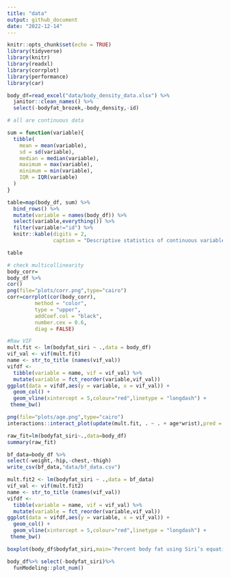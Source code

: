 ```yaml
---
title: "data"
output: github_document
date: "2022-12-14"
---
```


```r
knitr::opts_chunk$set(echo = TRUE)
library(tidyverse)
library(knitr)
library(readxl)
library(corrplot)
library(performance)
library(car)
```


```r
body_df=read_excel("data/body_density_data.xlsx") %>%
  janitor::clean_names() %>%
  select(-bodyfat_brozek,-body_density,-id)
```

```r
# all are continuous data

sum = function(variable){
  tibble(
    mean = mean(variable),
    sd = sd(variable),
    median = median(variable),
    maximum = max(variable),
    minimum = min(variable),
    IQR = IQR(variable)
  )
}

table=map(body_df, sum) %>% 
  bind_rows() %>% 
  mutate(variable = names(body_df)) %>% 
  select(variable,everything()) %>% 
  filter(variable!="id") %>%
  knitr::kable(digits = 2, 
               caption = "Descriptive statistics of continuous variables") 

table
```

```r
# check multicollinearity
body_corr=
body_df %>% 
cor() 
png(file="plots/corr.png",type="cairo")
corr=corrplot(cor(body_corr), 
         method = "color", 
         type = "upper",
         addCoef.col = "black", 
         number.cex = 0.6,
         diag = FALSE) 


```

```r

#Raw VIF
mult.fit <- lm(bodyfat_siri ~ .,data = body_df)
vif_val <- vif(mult.fit)
name <- str_to_title (names(vif_val))
vifdf <- 
  tibble(variable = name, vif = vif_val) %>%
  mutate(variable = fct_reorder(variable,vif_val))
ggplot(data = vifdf,aes(y = variable, x = vif_val)) +
  geom_col() +
  geom_vline(xintercept = 5,colour="red",linetype = "longdash") +
 theme_bw()


```

```r
png(file="plots/age.png",type="cairo")
interactions::interact_plot(update(mult.fit, . ~ . + age*wrist),pred = wrist, modx = age)

```


```r
raw_fit=lm(bodyfat_siri~.,data=body_df)
summary(raw_fit)
```

```r
bf_data=body_df %>%
select(-weight,-hip,-chest,-thigh) 
write_csv(bf_data,"data/bf_data.csv")

mult.fit2 <- lm(bodyfat_siri ~ .,data = bf_data)
vif_val <- vif(mult.fit2)
name <- str_to_title (names(vif_val))
vifdf <- 
  tibble(variable = name, vif = vif_val) %>%
  mutate(variable = fct_reorder(variable,vif_val))
ggplot(data = vifdf,aes(y = variable, x = vif_val)) +
  geom_col() +
  geom_vline(xintercept = 5,colour="red",linetype = "longdash") +
 theme_bw()


```

```r
boxplot(body_df$bodyfat_siri,main='Percent body fat using Siri’s equation')

```

```r
body_df%>% select(-bodyfat_siri)%>%
  funModeling::plot_num()
```